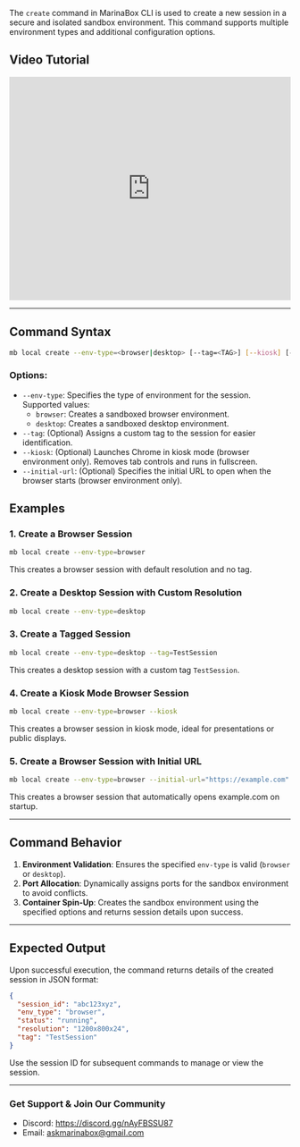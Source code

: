 The `create` command in MarinaBox CLI is used to create a new session in a secure and isolated sandbox environment. This command supports multiple environment types and additional configuration options.

## Video Tutorial

<iframe
  width="100%"
  height="400"
  src="https://www.youtube.com/embed/cfD-ftjip8s"
  title="MarinaBox Session Creation Tutorial"
  frameborder="0"
  allow="accelerometer; autoplay; clipboard-write; encrypted-media; gyroscope; picture-in-picture"
  allowfullscreen
></iframe>

---

## Command Syntax

```bash
mb local create --env-type=<browser|desktop> [--tag=<TAG>] [--kiosk] [--initial-url=<URL>]
```

### Options:
- `--env-type`: Specifies the type of environment for the session. Supported values:
  - `browser`: Creates a sandboxed browser environment.
  - `desktop`: Creates a sandboxed desktop environment.
- `--tag`: (Optional) Assigns a custom tag to the session for easier identification.
- `--kiosk`: (Optional) Launches Chrome in kiosk mode (browser environment only). Removes tab controls and runs in fullscreen.
- `--initial-url`: (Optional) Specifies the initial URL to open when the browser starts (browser environment only).

## Examples

### 1. Create a Browser Session
```bash
mb local create --env-type=browser
```
This creates a browser session with default resolution and no tag.

### 2. Create a Desktop Session with Custom Resolution
```bash
mb local create --env-type=desktop
```

### 3. Create a Tagged Session
```bash
mb local create --env-type=desktop --tag=TestSession
```
This creates a desktop session with a custom tag `TestSession`.

### 4. Create a Kiosk Mode Browser Session
```bash
mb local create --env-type=browser --kiosk
```
This creates a browser session in kiosk mode, ideal for presentations or public displays.

### 5. Create a Browser Session with Initial URL
```bash
mb local create --env-type=browser --initial-url="https://example.com"
```
This creates a browser session that automatically opens example.com on startup.

---

## Command Behavior

1. **Environment Validation**: Ensures the specified `env-type` is valid (`browser` or `desktop`).
2. **Port Allocation**: Dynamically assigns ports for the sandbox environment to avoid conflicts.
3. **Container Spin-Up**: Creates the sandbox environment using the specified options and returns session details upon success.

---

## Expected Output
Upon successful execution, the command returns details of the created session in JSON format:

```json
{
  "session_id": "abc123xyz",
  "env_type": "browser",
  "status": "running",
  "resolution": "1200x800x24",
  "tag": "TestSession"
}
```

Use the session ID for subsequent commands to manage or view the session.

---

### Get Support & Join Our Community
* Discord: https://discord.gg/nAyFBSSU87
* Email: askmarinabox@gmail.com
